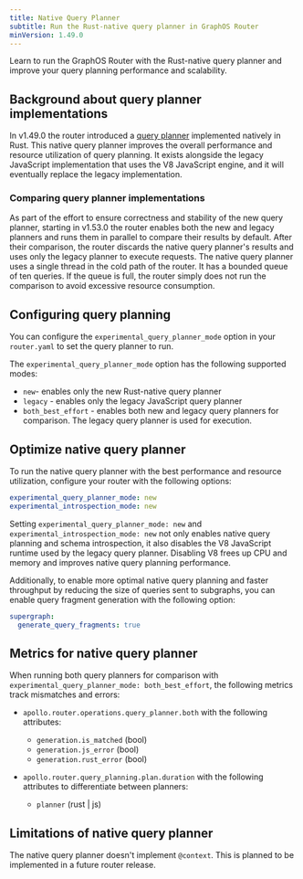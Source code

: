 ```yaml
---
title: Native Query Planner
subtitle: Run the Rust-native query planner in GraphOS Router
minVersion: 1.49.0
---
```


<PreviewFeature />

Learn to run the GraphOS Router with the Rust-native query planner and improve your query planning performance and scalability.

## Background about query planner implementations

In v1.49.0 the router introduced a [query planner](/graphos/routing/about-router#query-planning) implemented natively in Rust. This native query planner improves the overall performance and resource utilization of query planning. It exists alongside the legacy JavaScript implementation that uses the V8 JavaScript engine, and it will eventually replace the legacy implementation.

### Comparing query planner implementations

As part of the effort to ensure correctness and stability of the new query planner, starting in v1.53.0 the router enables both the new and legacy planners and runs them in parallel to compare their results by default. After their comparison, the router discards the native query planner's results and uses only the legacy planner to execute requests. The native query planner uses a single thread in the cold path of the router. It has a bounded queue of ten queries. If the queue is full, the router simply does not run the comparison to avoid excessive resource consumption.

## Configuring query planning

You can configure the `experimental_query_planner_mode` option in your `router.yaml` to set the query planner to run.

The `experimental_query_planner_mode` option has the following supported modes:

- `new`- enables only the new Rust-native query planner
- `legacy` - enables only the legacy JavaScript query planner 
- `both_best_effort` - enables both new and legacy query planners for comparison. The legacy query planner is used for execution. 

<MinVersion version="1.56.0">

## Optimize native query planner

</MinVersion>

To run the native query planner with the best performance and resource utilization, configure your router with the following options:

```yaml title="router.yaml"
experimental_query_planner_mode: new
experimental_introspection_mode: new
```

Setting `experimental_query_planner_mode: new` and `experimental_introspection_mode: new` not only enables native query planning and schema introspection, it also disables the V8 JavaScript runtime used by the legacy query planner. Disabling V8 frees up CPU and memory and improves native query planning performance.

Additionally, to enable more optimal native query planning and faster throughput by reducing the size of queries sent to subgraphs, you can enable query fragment generation with the following option:

```yaml title="router.yaml"
supergraph:
  generate_query_fragments: true
```

## Metrics for native query planner

When running both query planners for comparison with `experimental_query_planner_mode: both_best_effort`, the following metrics track mismatches and errors:

- `apollo.router.operations.query_planner.both` with the following attributes:
    - `generation.is_matched` (bool)
    - `generation.js_error` (bool)
    - `generation.rust_error` (bool)

- `apollo.router.query_planning.plan.duration` with the following attributes to differentiate between planners:
    - `planner` (rust | js)

## Limitations of native query planner

The native query planner doesn't implement `@context`. This is planned to be implemented in a future router release.
